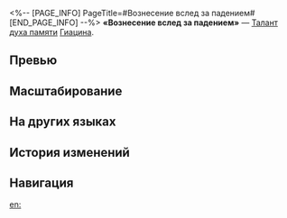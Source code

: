 <%-- [PAGE_INFO]
PageTitle=#Вознесение вслед за падением#
[END_PAGE_INFO] --%>
{{Навык Инфобокс
|Название         = Вознесение вслед за падением
|Изображение      = Навык Вознесение вслед за падением.png
|Персонаж         = Гиацина
|Тип              = Талант духа памяти
|Тэг              = Усиление
|УронСтойк        = 
|ЭнергияГен       = 
|Энергия          = 
|Длительность     = 
|Описание         = Во время исчезновения {{Доп эффект|продвигает действие}} Гиацины вперёд на 30%.
|Свойство1        = 
|Масштабирование1 = 
}}
'''«Вознесение вслед за падением»''' — [[Талант духа памяти]] [[Гиацина]].

==Превью==
{{Превью
|Файл = Вознесение вслед за падением Превью
}}

==Масштабирование==


==На других языках==
{{На других языках
|en   = Fall, Then Take Wing
|zhs  = 坠落，然后飞翔
|zht  = 墜落，然後飛翔
|ja   = {{Rubi|墜|お}}ちてなお、{{Rubi|天空|てんくう}}を{{Rubi|翔|か}}けよ
|ko   = 추락, 그리고 비상
|es   = Caer, para luego volar
|fr   = Piqué avant ascension
|ru   = Вознесение вслед за падением
|th   = Fall, Then Take Wing
|vi   = Rơi Xuống Rồi Bay Lên
|de   = Fallen, dann fliegen
|id   = Fall, Then Take Wing
|pt   = Cair, e Depois Alçar Voo
}}

==История изменений==
{{История изменений|3.5}}

==Навигация==
{{Навык Навбокс|Гиацина}}

[[en:]]